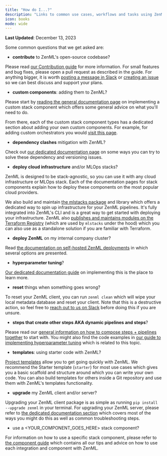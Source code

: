 ```yaml
---
title: "How do I...?"
description: "Links to common use cases, workflows and tasks using ZenML."
icon: books
mode: wide
---
```


**Last Updated**: December 13, 2023

Some common questions that we get asked are:

* **contribute** to ZenML's open-source codebase?

Please read [our Contribution guide](https://github.com/zenml-io/zenml/blob/main/CONTRIBUTING.md) for more information. For small features and bug fixes, please open a pull request as described in the guide. For anything bigger, it is worth [posting a message in Slack](https://zenml.io/slack/) or [creating an issue](https://github.com/zenml-io/zenml/issues/new/choose) so we can best discuss and support your plans.

* **custom components**: adding them to ZenML?

Please start by [reading the general documentation page](/latest/versions/0.66.0/how-to/stack-deployment/implement-a-custom-stack-component) on implementing a custom stack component which offers some general advice on what you'll need to do.

From there, each of the custom stack component types has a dedicated section about adding your own custom components. For example, for adding custom orchestrators you would [visit this page](/latest/versions/0.66.0/stack-components/orchestrators/custom).

* **dependency clashes** mitigation with ZenML?

Check out [our dedicated documentation page](/latest/versions/0.66.0/how-to/configure-python-environments/handling-dependencies) on some ways you can try to solve these dependency and versioning issues.

* **deploy cloud infrastructure** and/or MLOps stacks?

ZenML is designed to be stack-agnostic, so you can use it with any cloud infrastructure or MLOps stack. Each of the documentation pages for stack components explain how to deploy these components on the most popular cloud providers.

We also build and maintain [the mlstacks package](https://mlstacks.zenml.io/) and library which offers a dedicated way to spin up infrastructure for your ZenML pipelines. It's fully integrated into ZenML's CLI and is a great way to get started with deploying your infrastructure. ZenML also [publishes and maintains modules on the Terraform Registry](https://registry.terraform.io/namespaces/zenml-io) (which are used by `mlstacks` under the hood) which you can also use as a standalone solution if you are familiar with Terraform.

* **deploy ZenML** on my internal company cluster?

Read [the documentation on self-hosted ZenML deployments](/latest/versions/0.66.0/getting-started/deploying-zenml) in which several options are presented.

* **hyperparameter tuning**?

[Our dedicated documentation guide](/latest/versions/0.66.0/how-to/build-pipelines/hyper-parameter-tuning) on implementing this is the place to learn more.

* **reset** things when something goes wrong?

To reset your ZenML client, you can run `zenml clean` which will wipe your local metadata database and reset your client. Note that this is a destructive action, so feel free to [reach out to us on Slack](https://zenml.io/slack/) before doing this if you are unsure.

* **steps that create other steps AKA dynamic pipelines and steps**?

Please read our [general information on how to compose steps + pipelines together](/latest/versions/0.66.0/user-guide/starter-guide/create-an-ml-pipeline) to start with. You might also find the code examples in [our guide to implementing hyperparameter tuning](/latest/versions/0.66.0/how-to/build-pipelines/hyper-parameter-tuning) which is related to this topic.

* **templates**: using starter code with ZenML?

[Project templates](/latest/versions/0.66.0/how-to/setting-up-a-project-repository/using-project-templates) allow you to get going quickly with ZenML. We recommend the Starter template (`starter`) for most use cases which gives you a basic scaffold and structure around which you can write your own code. You can also build templates for others inside a Git repository and use them with ZenML's templates functionality.

* **upgrade** my ZenML client and/or server?

Upgrading your ZenML client package is as simple as running `pip install --upgrade zenml` in your terminal. For upgrading your ZenML server, please refer to [the dedicated documentation section](/latest/versions/0.66.0/getting-started/deploying-zenml/manage-the-deployed-services/upgrade-the-version-of-the-zenml-server) which covers most of the ways you might do this as well as common troubleshooting steps.

* use a \<YOUR\_COMPONENT\_GOES\_HERE> stack component?

For information on how to use a specific stack component, please refer to [the component guide](/latest/versions/0.66.0/stack-components/component-guide) which contains all our tips and advice on how to use each integration and component with ZenML.


